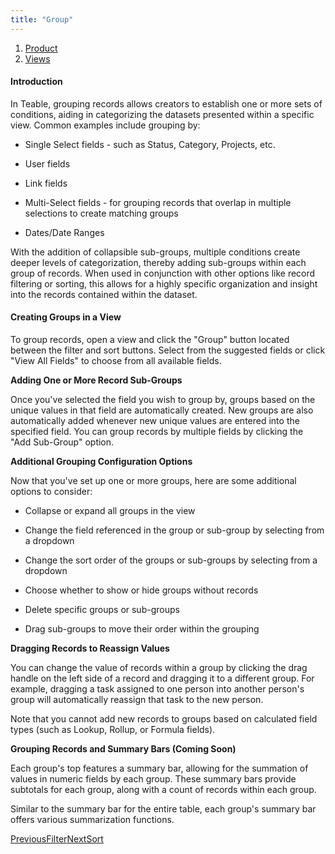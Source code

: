 ```yaml
---
title: "Group"
---
```


1. [Product](/product)
2. [Views](/product/views)

#### Introduction

In Teable, grouping records allows creators to establish one or more sets of conditions, aiding in categorizing the datasets presented within a specific view. Common examples include grouping by:

* Single Select fields - such as Status, Category, Projects, etc.

* User fields

* Link fields

* Multi-Select fields - for grouping records that overlap in multiple selections to create matching groups

* Dates/Date Ranges

With the addition of collapsible sub-groups, multiple conditions create deeper levels of categorization, thereby adding sub-groups within each group of records. When used in conjunction with other options like record filtering or sorting, this allows for a highly specific organization and insight into the records contained within the dataset.

#### Creating Groups in a View

To group records, open a view and click the "Group" button located between the filter and sort buttons. Select from the suggested fields or click "View All Fields" to choose from all available fields.

**Adding One or More Record Sub-Groups**

Once you've selected the field you wish to group by, groups based on the unique values in that field are automatically created. New groups are also automatically added whenever new unique values are entered into the specified field. You can group records by multiple fields by clicking the "Add Sub-Group" option.

**Additional Grouping Configuration Options**

Now that you've set up one or more groups, here are some additional options to consider:

* Collapse or expand all groups in the view

* Change the field referenced in the group or sub-group by selecting from a dropdown

* Change the sort order of the groups or sub-groups by selecting from a dropdown

* Choose whether to show or hide groups without records

* Delete specific groups or sub-groups

* Drag sub-groups to move their order within the grouping

**Dragging Records to Reassign Values**

You can change the value of records within a group by clicking the drag handle on the left side of a record and dragging it to a different group. For example, dragging a task assigned to one person into another person's group will automatically reassign that task to the new person.

Note that you cannot add new records to groups based on calculated field types (such as Lookup, Rollup, or Formula fields).

**Grouping Records and Summary Bars (Coming Soon)**

Each group's top features a summary bar, allowing for the summation of values in numeric fields by each group. These summary bars provide subtotals for each group, along with a count of records within each group.

Similar to the summary bar for the entire table, each group's summary bar offers various summarization functions.

[PreviousFilter](/product/views/filter)[NextSort](/product/views/sort)
